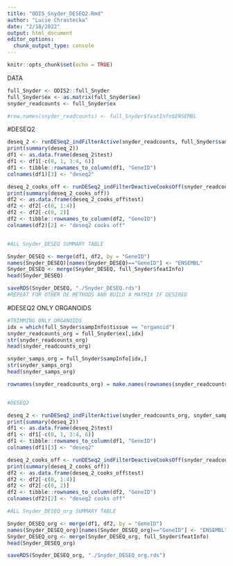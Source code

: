 ```yaml
---
title: "ODIS_Snyder_DESEQ2.Rmd"
author: "Lucie Chrastecka"
date: "2/18/2022"
output: html_document
editor_options: 
  chunk_output_type: console
---
```


```r
knitr::opts_chunk$set(echo = TRUE)
```

DATA
```r
full_Snyder <- ODIS2::full_Snyder 
full_Snyder$ex <- as.matrix(full_Snyder$ex)
snyder_readcounts <- full_Snyder$ex

#row.names(snyder_readcounts) <- full_Snyder$featInfo$ENSEMBL
```

#DESEQ2 
```r

deseq_2 <- runDESeq2_indFilterActive(snyder_readcounts, full_Snyder$sampInfo$`hnf4a status`)
print(summary(deseq_2))
df1 <- as.data.frame(deseq_2$test)
df1 <- df1[-c(0, 1, 3:4, 6)]
df1 <- tibble::rownames_to_column(df1, "GeneID")
colnames(df1)[3] <- "deseq2"

deseq_2_cooks_off <- runDESeq2_indFilterDeactiveCooksOff(snyder_readcounts, full_Snyder$sampInfo$`hnf4a status`)
print(summary(deseq_2_cooks_off))
df2 <- as.data.frame(deseq_2_cooks_off$test)
df2 <- df2[-c(0, 1:4)]
df2 <- df2[-c(0, 2)]
df2 <- tibble::rownames_to_column(df2, "GeneID")
colnames(df2)[2] <- "deseq2 cooks off"


#ALL Snyder_DESEQ SUMMARY TABLE

Snyder_DESEQ <- merge(df1, df2, by = "GeneID")
names(Snyder_DESEQ)[names(Snyder_DESEQ)=="GeneID"] <- "ENSEMBL"
Snyder_DESEQ <- merge(Snyder_DESEQ, full_Snyder$featInfo)
head(Snyder_DESEQ)

saveRDS(Snyder_DESEQ, "./Snyder_DESEQ.rds")
#REPEAT FOR OTHER DE METHODS AND BUILD A MATRIX IF DESIRED
```


#DESEQ2 ONLY ORGANOIDS
```r

#TRIMMING ONLY ORGANOIDS
idx = which(full_Snyder$sampInfo$tissue == "organoid")
snyder_readcounts_org = full_Snyder$ex[,idx]
str(snyder_readcounts_org)
head(snyder_readcounts_org)

snyder_samps_org = full_Snyder$sampInfo[idx,]
str(snyder_samps_org)
head(snyder_samps_org)

rownames(snyder_readcounts_org) = make.names(rownames(snyder_readcounts_org), unique=TRUE)


#DESEQ2

deseq_2 <- runDESeq2_indFilterActive(snyder_readcounts_org, snyder_samps_org$`hnf4a status`)
print(summary(deseq_2))
df1 <- as.data.frame(deseq_2$test)
df1 <- df1[-c(0, 1, 3:4, 6)]
df1 <- tibble::rownames_to_column(df1, "GeneID")
colnames(df1)[3] <- "deseq2"

deseq_2_cooks_off <- runDESeq2_indFilterDeactiveCooksOff(snyder_readcounts_org, snyder_samps_org$`hnf4a status`)
print(summary(deseq_2_cooks_off))
df2 <- as.data.frame(deseq_2_cooks_off$test)
df2 <- df2[-c(0, 1:4)]
df2 <- df2[-c(0, 2)]
df2 <- tibble::rownames_to_column(df2, "GeneID")
colnames(df2)[2] <- "deseq2 cooks off"

#ALL Snyder_DESEQ_org SUMMARY TABLE

Snyder_DESEQ_org <- merge(df1, df2, by = "GeneID")
names(Snyder_DESEQ_org)[names(Snyder_DESEQ_org)=="GeneID"] <- "ENSEMBL"
Snyder_DESEQ_org <- merge(Snyder_DESEQ_org, full_Snyder$featInfo)
head(Snyder_DESEQ_org)

saveRDS(Snyder_DESEQ_org, "./Snyder_DESEQ_org.rds")
```